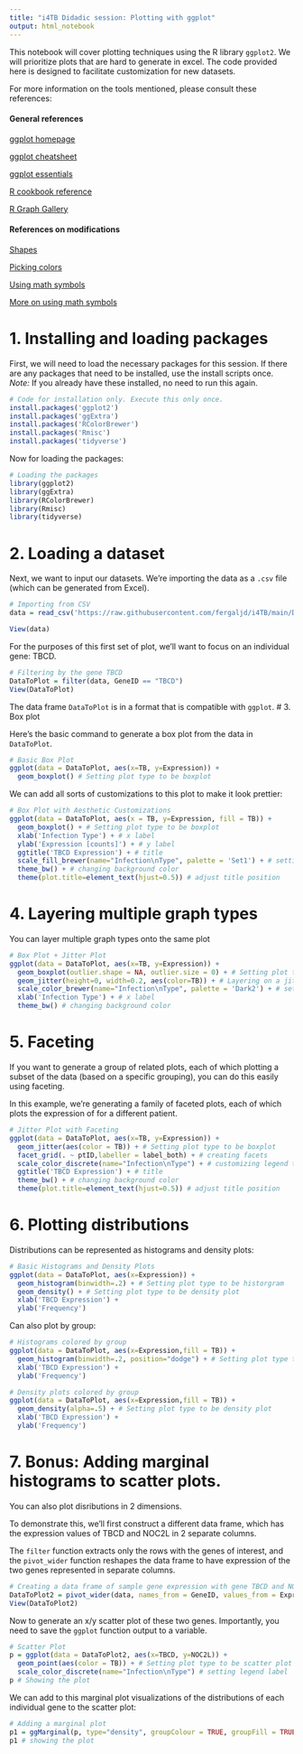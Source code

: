 ```yaml
---
title: "i4TB Didadic session: Plotting with ggplot"
output: html_notebook
---
```


This notebook will cover plotting techniques using the R library `ggplot2`. We will prioritize plots that are hard to generate in excel. The code provided here is designed to facilitate customization for new datasets.

For more information on the tools mentioned, please consult these references:

#### General references ####
[ggplot homepage](https://ggplot2.tidyverse.org/)

[ggplot cheatsheet](https://rstudio.com/wp-content/uploads/2015/03/ggplot2-cheatsheet.pdf)

[ggplot essentials](http://www.sthda.com/english/wiki/ggplot2-essentials)

[R cookbook reference](http://www.cookbook-r.com/Graphs/)

[R Graph Gallery](https://www.r-graph-gallery.com/ggplot2-package.html)

#### References on modifications ####
[Shapes](http://sape.inf.usi.ch/quick-reference/ggplot2/shape)

[Picking colors](https://colorbrewer2.org/#type=sequential&scheme=BuGn&n=3)

[Using math symbols](https://www.calvin.edu/~rpruim/courses/s341/S17/from-class/MathinRmd.html)

[More on using math symbols](http://csrgxtu.github.io/2015/03/20/Writing-Mathematic-Fomulars-in-Markdown/)




# 1. Installing and loading packages
First, we will need to load the necessary packages for this session. If there are any packages that need to be installed, use the install scripts once. *Note:* If you already have these installed, no need to run this again.
```r
# Code for installation only. Execute this only once.
install.packages('ggplot2')
install.packages('ggExtra')
install.packages('RColorBrewer')
install.packages('Rmisc')
install.packages('tidyverse')
```

Now for loading the packages:
```r
# Loading the packages
library(ggplot2)
library(ggExtra)
library(RColorBrewer)
library(Rmisc)
library(tidyverse)
```

# 2. Loading a dataset

Next, we want to input our datasets. We're importing the data as a `.csv` file (which can be generated from Excel). 

```r
# Importing from CSV
data = read_csv('https://raw.githubusercontent.com/fergaljd/i4TB/main/DataToPlot1.csv')

View(data)
```

For the purposes of this first set of plot, we'll want to focus on an individual gene: TBCD.

```r
# Filtering by the gene TBCD
DataToPlot = filter(data, GeneID == "TBCD")
View(DataToPlot)
```

The data frame `DataToPlot` is in a format that is compatible with `ggplot`. 
# 3. Box plot


Here's the basic command to generate a box plot from the data in `DataToPlot`.

```r
# Basic Box Plot
ggplot(data = DataToPlot, aes(x=TB, y=Expression)) + 
  geom_boxplot() # Setting plot type to be boxplot
```
We can add all sorts of customizations to this plot to make it look prettier:

```r
# Box Plot with Aesthetic Customizations
ggplot(data = DataToPlot, aes(x = TB, y=Expression, fill = TB)) + 
  geom_boxplot() + # Setting plot type to be boxplot
  xlab('Infection Type') + # x label
  ylab('Expression [counts]') + # y label
  ggtitle('TBCD Expression') + # title
  scale_fill_brewer(name="Infection\nType", palette = 'Set1') + # setting different color schemes and customizing legend title
  theme_bw() + # changing background color 
  theme(plot.title=element_text(hjust=0.5)) # adjust title position
```

# 4. Layering multiple graph types

You can layer multiple graph types onto the same plot

```r
# Box Plot + Jitter Plot
ggplot(data = DataToPlot, aes(x=TB, y=Expression)) + 
  geom_boxplot(outlier.shape = NA, outlier.size = 0) + # Setting plot type to be boxplot, and removing outlier points
  geom_jitter(height=0, width=0.2, aes(color=TB)) + # Layering on a jitter plot of the individual replicates
  scale_color_brewer(name="Infection\nType", palette = 'Dark2') + # setting different color schemes and customizing legend title
  xlab('Infection Type') + # x label
  theme_bw() # changing background color
```

# 5. Faceting

If you want to generate a group of related plots, each of which plotting a subset of the data (based on a specific grouping), you can do this easily using faceting.

In this example, we're generating a family of faceted plots, each of which plots the expression of for a different patient.

```r
# Jitter Plot with Faceting
ggplot(data = DataToPlot, aes(x=TB, y=Expression)) + 
  geom_jitter(aes(color = TB)) + # Setting plot type to be boxplot
  facet_grid(. ~ ptID,labeller = label_both) + # creating facets
  scale_color_discrete(name="Infection\nType") + # customizing legend title
  ggtitle('TBCD Expression') + # title
  theme_bw() + # changing background color
  theme(plot.title=element_text(hjust=0.5)) # adjust title position
```

# 6. Plotting distributions

Distributions can be represented as histograms and density plots:

```r
# Basic Histograms and Density Plots
ggplot(data = DataToPlot, aes(x=Expression)) + 
  geom_histogram(binwidth=.2) + # Setting plot type to be historgram
  geom_density() + # Setting plot type to be density plot
  xlab('TBCD Expression') +
  ylab('Frequency')
```

Can also plot by group:

```r
# Histograms colored by group
ggplot(data = DataToPlot, aes(x=Expression,fill = TB)) + 
  geom_histogram(binwidth=.2, position="dodge") + # Setting plot type to be histogram with interleaved bars
  xlab('TBCD Expression') +
  ylab('Frequency')
```

```r
# Density plots colored by group
ggplot(data = DataToPlot, aes(x=Expression,fill = TB)) + 
  geom_density(alpha=.5) + # Setting plot type to be density plot
  xlab('TBCD Expression') +
  ylab('Frequency')
```


# 7. Bonus: Adding marginal histograms to scatter plots.

You can also plot disributions in 2 dimensions. 

To demonstrate this, we'll first construct a different data frame, which has the expression values of TBCD and NOC2L in 2 separate columns.

The `filter` function extracts only the rows with the genes of interest, and the `pivot_wider` function reshapes the data frame to have expression of the two genes represented in separate columns.

```r
# Creating a data frame of sample gene expression with gene TBCD and NOC2L represented in separate columns.
DataToPlot2 = pivot_wider(data, names_from = GeneID, values_from = Expression) 
View(DataToPlot2)
```


Now to generate an x/y scatter plot of these two genes. Importantly, you need to save the `ggplot` function output to a variable.

```r
# Scatter Plot
p = ggplot(data = DataToPlot2, aes(x=TBCD, y=NOC2L)) + 
  geom_point(aes(color = TB)) + # Setting plot type to be scatter plot
  scale_color_discrete(name="Infection\nType") # setting legend label
p # Showing the plot
```

We can add to this marginal plot visualizations of the distributions of each individual gene to the scatter plot:

```r
# Adding a marginal plot
p1 = ggMarginal(p, type="density", groupColour = TRUE, groupFill = TRUE) # adding marginal density plots
p1 # showing the plot
```

